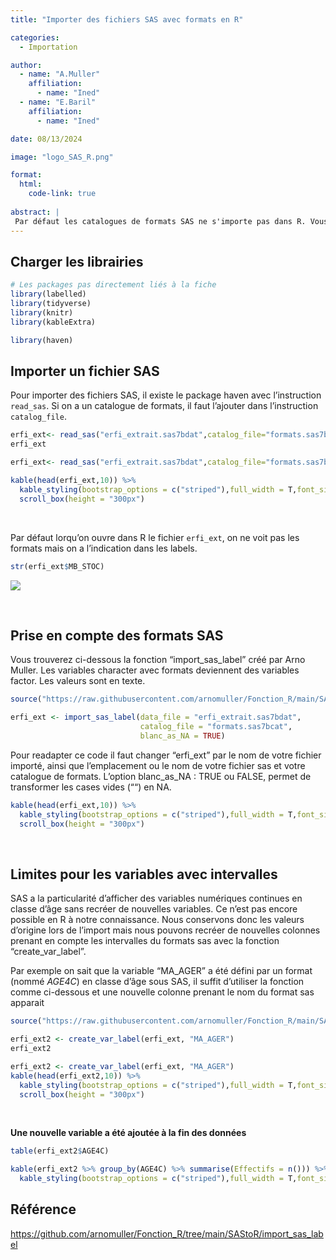 ```yaml
---
title: "Importer des fichiers SAS avec formats en R"

categories:
  - Importation

author: 
  - name: "A.Muller"
    affiliation:
      - name: "Ined"
  - name: "E.Baril"
    affiliation:
      - name: "Ined"        

date: 08/13/2024

image: "logo_SAS_R.png"

format:
  html: 
    code-link: true
        
abstract: | 
 Par défaut les catalogues de formats SAS ne s'importe pas dans R. Vous trouverez dans cette fiche comment importer des tables SAS associées à un catalogue de formats. 
---
```



## Charger les librairies

```r
# Les packages pas directement liés à la fiche
library(labelled)
library(tidyverse)
library(knitr)
library(kableExtra)
```

```r
library(haven)
```

## Importer un fichier SAS

Pour importer des fichiers SAS, il existe le package haven avec l'instruction `read_sas`. Si on a un catalogue de formats, il faut l'ajouter dans l'instruction `catalog_file`.

```r
erfi_ext<- read_sas("erfi_extrait.sas7bdat",catalog_file="formats.sas7bcat")
erfi_ext
```

```r
erfi_ext<- read_sas("erfi_extrait.sas7bdat",catalog_file="formats.sas7bcat")
```

```r
kable(head(erfi_ext,10)) %>%
  kable_styling(bootstrap_options = c("striped"),full_width = T,font_size = 15) %>%
  scroll_box(height = "300px")
```

<br>

Par défaut lorqu'on ouvre dans R le fichier `erfi_ext`, on ne voit pas les formats mais on a l'indication dans les labels.

```r
str(erfi_ext$MB_STOC)
```

![](image/label_mbstoc.PNG)

<br>

## Prise en compte des formats SAS

Vous trouverez ci-dessous la fonction "import_sas_label" créé par Arno Muller. Les variables character avec formats deviennent des variables factor. Les valeurs sont en texte.

```r
source("https://raw.githubusercontent.com/arnomuller/Fonction_R/main/SAStoR/import_sas_label/fonction_import_sas_label.R")
```

```r
erfi_ext <- import_sas_label(data_file = "erfi_extrait.sas7bdat", 
                             catalog_file = "formats.sas7bcat", 
                             blanc_as_NA = TRUE)
```

Pour readapter ce code il faut changer "erfi_ext" par le nom de votre fichier importé, ainsi que l'emplacement ou le nom de votre fichier sas et votre catalogue de formats. L'option blanc_as_NA : TRUE ou FALSE, permet de transformer les cases vides ("") en NA.

```r
kable(head(erfi_ext,10)) %>%
  kable_styling(bootstrap_options = c("striped"),full_width = T,font_size = 15) %>%
  scroll_box(height = "300px")
```

<br>

## Limites pour les variables avec intervalles

SAS a la particularité d'afficher des variables numériques continues en classe d'âge sans recréer de nouvelles variables. Ce n'est pas encore possible en R à notre connaissance. Nous conservons donc les valeurs d'origine lors de l'import mais nous pouvons recréer de nouvelles colonnes prenant en compte les intervalles du formats sas avec la fonction "create_var_label".

Par exemple on sait que la variable "MA_AGER" a été défini par un format (nommé *AGE4C*) en classe d'âge sous SAS, il suffit d'utiliser la fonction comme ci-dessous et une nouvelle colonne prenant le nom du format sas apparait

```r
source("https://raw.githubusercontent.com/arnomuller/Fonction_R/main/SAStoR/create_var_label/fonction_create_var_label.R")
```

```r
erfi_ext2 <- create_var_label(erfi_ext, "MA_AGER")
erfi_ext2
```

```r
erfi_ext2 <- create_var_label(erfi_ext, "MA_AGER")
kable(head(erfi_ext2,10)) %>%
  kable_styling(bootstrap_options = c("striped"),full_width = T,font_size = 15) %>%
  scroll_box(height = "300px")
```

<br>

**Une nouvelle variable a été ajoutée à la fin des données**

```r
table(erfi_ext2$AGE4C)
```

```r
kable(erfi_ext2 %>% group_by(AGE4C) %>% summarise(Effectifs = n())) %>%
  kable_styling(bootstrap_options = c("striped"),full_width = T,font_size = 15)
```

## Référence

<https://github.com/arnomuller/Fonction_R/tree/main/SAStoR/import_sas_label>
